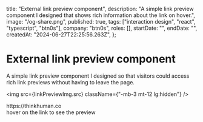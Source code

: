 
  title: "External link preview component",
  description:
    "A simple link preview component I designed that shows rich information about the link on hover.",
  image: "/og-share.png",
  published: true,
  tags: ["interaction design", "react", "typescript", "btn0s"],
  company: "btn0s",
  roles: [],
  startDate: "",
  endDate: "",
  createdAt: "2024-06-27T22:25:56.263Z",
};

# External link preview component

A simple link preview component I designed so that visitors could access rich link previews without having to leave the page.

<img src={linkPreviewImg.src} className={"-mb-3 mt-12 lg:hidden"} />

<div className={"hidden lg:block"}>
  <Experiment>
    <ExperimentContainer>
      <div className="text-white">
        <ExternalLinkWithPreview href="https://thinkhuman.co/" align={"center"}>
          https://thinkhuman.co
        </ExternalLinkWithPreview>
      </div>
      <div className={"opacity-50"}>hover on the link to see the preview</div>
    </ExperimentContainer>
  </Experiment>
</div>
